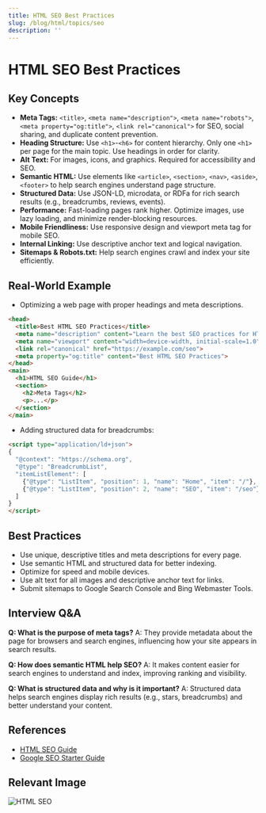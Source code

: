 ```yaml
---
title: HTML SEO Best Practices
slug: /blog/html/topics/seo
description: ''
---
```

# HTML SEO Best Practices

## Key Concepts
- **Meta Tags:** `<title>`, `<meta name="description">`, `<meta name="robots">`, `<meta property="og:title">`, `<link rel="canonical">` for SEO, social sharing, and duplicate content prevention.
- **Heading Structure:** Use `<h1>`-`<h6>` for content hierarchy. Only one `<h1>` per page for the main topic. Use headings in order for clarity.
- **Alt Text:** For images, icons, and graphics. Required for accessibility and SEO.
- **Semantic HTML:** Use elements like `<article>`, `<section>`, `<nav>`, `<aside>`, `<footer>` to help search engines understand page structure.
- **Structured Data:** Use JSON-LD, microdata, or RDFa for rich search results (e.g., breadcrumbs, reviews, events).
- **Performance:** Fast-loading pages rank higher. Optimize images, use lazy loading, and minimize render-blocking resources.
- **Mobile Friendliness:** Use responsive design and viewport meta tag for mobile SEO.
- **Internal Linking:** Use descriptive anchor text and logical navigation.
- **Sitemaps & Robots.txt:** Help search engines crawl and index your site efficiently.

## Real-World Example
- Optimizing a web page with proper headings and meta descriptions.
```html
<head>
  <title>Best HTML SEO Practices</title>
  <meta name="description" content="Learn the best SEO practices for HTML web pages.">
  <meta name="viewport" content="width=device-width, initial-scale=1.0">
  <link rel="canonical" href="https://example.com/seo">
  <meta property="og:title" content="Best HTML SEO Practices">
</head>
<main>
  <h1>HTML SEO Guide</h1>
  <section>
    <h2>Meta Tags</h2>
    <p>...</p>
  </section>
</main>
```
- Adding structured data for breadcrumbs:
```html
<script type="application/ld+json">
{
  "@context": "https://schema.org",
  "@type": "BreadcrumbList",
  "itemListElement": [
    {"@type": "ListItem", "position": 1, "name": "Home", "item": "/"},
    {"@type": "ListItem", "position": 2, "name": "SEO", "item": "/seo"}
  ]
}
</script>
```

## Best Practices
- Use unique, descriptive titles and meta descriptions for every page.
- Use semantic HTML and structured data for better indexing.
- Optimize for speed and mobile devices.
- Use alt text for all images and descriptive anchor text for links.
- Submit sitemaps to Google Search Console and Bing Webmaster Tools.

## Interview Q&A
**Q: What is the purpose of meta tags?**
A: They provide metadata about the page for browsers and search engines, influencing how your site appears in search results.

**Q: How does semantic HTML help SEO?**
A: It makes content easier for search engines to understand and index, improving ranking and visibility.

**Q: What is structured data and why is it important?**
A: Structured data helps search engines display rich results (e.g., stars, breadcrumbs) and better understand your content.

## References
- [HTML SEO Guide](https://developer.mozilla.org/en-US/docs/Web/HTML/Element/meta)
- [Google SEO Starter Guide](https://developers.google.com/search/docs/fundamentals/seo-starter-guide)

## Relevant Image
![HTML SEO](https://developer.mozilla.org/en-US/docs/Web/HTML/Element/meta/html-seo.png)

